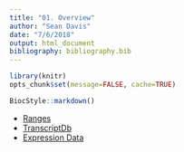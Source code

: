 ```yaml
---
title: "01. Overview"
author: "Sean Davis"
date: "7/6/2018"
output: html_document
bibliography: bibliography.bib
---
```


```r
library(knitr)
opts_chunk$set(message=FALSE, cache=TRUE)
```

```r
BiocStyle::markdown()
```

- [Ranges](RangesAndSignal.html)
- [TranscriptDb](transcriptdb.html)
- [Expression Data](ExpressionData.Rmd)

